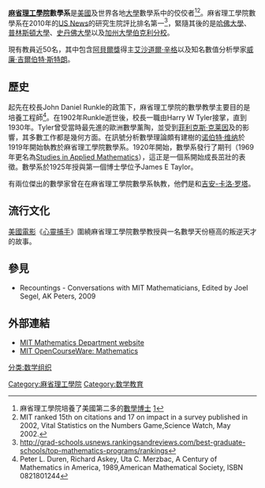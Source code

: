 {{noteTA
|G1=教育與研究
}}
'''[[麻省理工學院|麻省理工學院]]數學系'''是[[美國|美國]]及世界各地[[大學|大學]]數學系中的佼佼者<ref>麻省理工學院培養了美國第二多的[[數學|數學]][[博士|博士]] [http://math.scu.edu/~eschaefe/grad.html]</ref><ref>MIT ranked 15th on citations and 17 on impact in a survey published in 2002, Vital Statistics on the Numbers Game,Science Watch, May 2002.{{cite web |url=http://www.sciencewatch.com/may-june2002/sw_may-june2002_page2.htm |title=存档副本 |accessdate=2003-10-04 |deadurl=yes |archiveurl=https://web.archive.org/web/20031004131134/http://www.sciencewatch.com/may-june2002/sw_may-june2002_page2.htm |archivedate=2003-10-04 }}</ref>。麻省理工學院數學系在2010年的[[US_News|US News]]的研究生院評比排名第一<ref>http://grad-schools.usnews.rankingsandreviews.com/best-graduate-schools/top-mathematics-programs/rankings</ref>，緊隨其後的是[[哈佛大學|哈佛大學]]、[[普林斯頓大學|普林斯頓大學]]、[[史丹佛大學|史丹佛大學]]以及[[加州大學伯克利分校|加州大學伯克利分校]]。

現有教員近50名，其中包含[[阿貝爾獎|阿貝爾獎]]得主[[艾沙道爾·辛格|艾沙道爾·辛格]]以及知名數值分析學家[[威廉·吉爾伯特·斯特朗|威廉·吉爾伯特·斯特朗]]。

==歷史==

起先在校長John Daniel Runkle的政策下，麻省理工學院的數學教學主要目的是培養工程師<ref>Peter L. Duren, Richard Askey, Uta C. Merzbac, A Century of Mathematics in America, 1989,American Mathematical Society, ISBN 0821801244</ref>。在1902年Runkle逝世後，校長一職由Harry W Tyler接掌，直到1930年。Tyler曾受當時最先進的歐洲數學薰陶，並受到[[菲利克斯·克莱因|菲利克斯·克莱因]]及{{tsl|en|Max Noether||Max Noether}}的影響，其多數工作都是幾何方面。在訊號分析數學理論頗有建樹的[[诺伯特·维纳|诺伯特·维纳]]於1919年開始執教於麻省理工學院數學系。1920年開始，數學系發行了期刊{{tsl|en|Journal of Mathematics and Physics||Journal of Mathematics and Physics}}（1969年更名為[[Studies_in_Applied_Mathematics|Studies in Applied Mathematics]]），這正是一個系開始成長茁壯的表徵。數學系於1925年授與第一個博士學位予James E Taylor。

有兩位傑出的數學家曾在在麻省理工學院數學系執教，他們是{{tsl|en|Norman Levinson||Norman Levinson}}和[[吉安-卡洛·罗塔|吉安-卡洛·罗塔]]。

== 流行文化==
[[美國電影|美國電影]]《[[心靈捕手|心靈捕手]]》圍繞麻省理工學院數學教授與一名數學天份極高的叛逆天才的故事。

==參見==
{{reflist}}
* Recountings - Conversations with MIT Mathematicians, Edited by Joel Segel, AK Peters, 2009
==外部連結==
* [http://math.mit.edu/ MIT Mathematics Department website]
* [http://ocw.mit.edu/OcwWeb/Mathematics/index.htm MIT OpenCourseWare: Mathematics]
{{MITtemplate}}

[[Category:麻省理工學院|Category:麻省理工學院]]
[[Category:数学教育|Category:数学教育]]
[[分类:数学组织|分类:数学组织]]